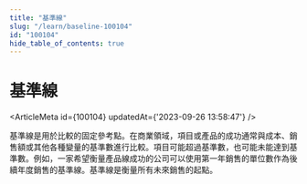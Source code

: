 ```yaml
---
title: "基準線"
slug: "/learn/baseline-100104"
id: "100104"
hide_table_of_contents: true
---
```



# 基準線

<ArticleMeta id={100104} updatedAt={'2023-09-26 13:58:47'} />
<div className='border-solid border-b border-t-0 my-4 border-[var(--ifm-color-gray-300)]' />

基準線是用於比較的固定參考點。在商業領域，項目或產品的成功通常與成本、銷售額或其他各種變量的基準數進行比較。項目可能超過基準數，也可能未能達到基準數。例如，一家希望衡量產品線成功的公司可以使用第一年銷售的單位數作為後續年度銷售的基準線。基準線是衡量所有未來銷售的起點。
